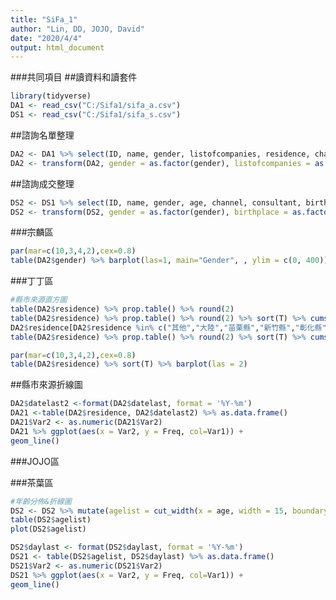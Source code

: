 ```yaml
---
title: "SiFa_1"
author: "Lin, DD, JOJO, David"
date: "2020/4/4"
output: html_document
---
```

###共同項目
##讀資料和讀套件
```r
library(tidyverse)
DA1 <- read_csv("C:/Sifa1/sifa_a.csv")
DS1 <- read_csv("C:/Sifa1/sifa_s.csv")
```

##諮詢名單整理
```r
DA2 <- DA1 %>% select(ID, name, gender, listofcompanies, residence, channel, consultant, country, referrals, datelast)
DA2 <- transform(DA2, gender = as.factor(gender), listofcompanies = as.factor(listofcompanies),  channel = as.factor(channel), consultant = as.factor(consultant), country = as.factor(country), referrals = as.factor(referrals))
```

##諮詢成交整理
```r
DS2 <- DS1 %>% select(ID, name, gender, age, channel, consultant, birthplace, residence, marriage, area, school, daylast)
DS2 <- transform(DS2, gender = as.factor(gender), birthplace = as.factor(birthplace), residence = as.factor(residence), channel = as.factor(channel), consultant = as.factor(consultant), marriage = as.factor(marriage), area = as.factor(area), school = as.factor(school))
```

###宗麟區

```r
par(mar=c(10,3,4,2),cex=0.8)
table(DA2$gender) %>% barplot(las=1, main="Gender", , ylim = c(0, 400))
```
###丁丁區
```r
#縣市來源直方圖
table(DA2$residence) %>% prop.table() %>% round(2) 
table(DA2$residence) %>% prop.table() %>% round(2) %>% sort(T) %>% cumsum()
DA2$residence[DA2$residence %in% c("其他","大陸","苗栗縣","新竹縣","彰化縣","南投縣","屏東縣","基隆市","雲林縣","嘉義縣","嘉義縣","宜蘭縣","花蓮縣","嘉義市","臺東縣")] <- "全部其它"
table(DA2$residence) %>% prop.table() %>% round(2) %>% sort(T) %>% cumsum()

par(mar=c(10,3,4,2),cex=0.8)
table(DA2$residence) %>% sort(T) %>% barplot(las = 2)
```
##縣市來源折線圖
```r
DA2$datelast2 <-format(DA2$datelast, format = '%Y-%m')
DA21 <-table(DA2$residence, DA2$datelast2) %>% as.data.frame()
DA21$Var2 <- as.numeric(DA21$Var2)
DA21 %>% ggplot(aes(x = Var2, y = Freq, col=Var1)) +
geom_line()
```
###JOJO區

###茶葉區
```r
#年齡分佈&折線圖
DS2 <- DS2 %>% mutate(agelist = cut_width(x = age, width = 15, boundary = 0, closed ="left"))
table(DS2$agelist)  
plot(DS2$agelist)

DS2$daylast <- format(DS2$daylast, format = '%Y-%m')
DS21 <- table(DS2$agelist, DS2$daylast) %>% as.data.frame()
DS21$Var2 <- as.numeric(DS21$Var2)
DS21 %>% ggplot(aes(x = Var2, y = Freq, col=Var1)) +
geom_line()
```